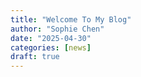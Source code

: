 ```yaml
---
title: "Welcome To My Blog"
author: "Sophie Chen"
date: "2025-04-30"
categories: [news]
draft: true 
---
```


